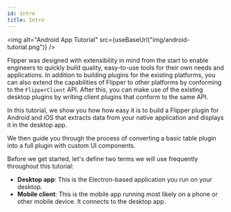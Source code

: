```yaml
---
id: intro
title: Intro
---
```


<img alt="Android App Tutorial" src={useBaseUrl("img/android-tutorial.png")} />


Flipper was designed with extensibility in mind from the start to enable engineers to quickly build quality, easy-to-use tools for their own needs and applications.
In addition to building plugins for the existing platforms, you can also extend the capabilities of Flipper to other platforms by conforming to the `FlipperClient` API. After this, you can make use of the existing desktop plugins by writing client plugins that conform to the same API.

In this tutorial, we show you how how easy it is to build a Flipper plugin
for Android and iOS that extracts data from your native application and
displays it in the desktop app.

We then guide you through the process of converting a basic table plugin into
a full plugin with custom UI components.

Before we get started, let's define two terms we will use frequently throughout
this tutorial:

- **Desktop app**: This is the Electron-based application you run on your desktop.
- **Mobile client**: This is the mobile app running most likely on a phone or other mobile device. It connects to the desktop app.
